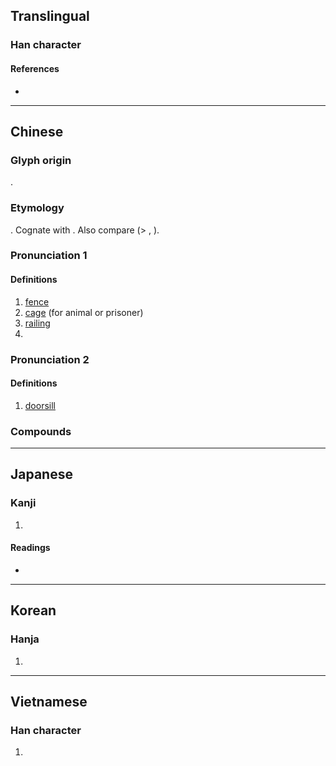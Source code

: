 {{character info/new}}
{{also|槛}}
==Translingual==

===Han character===
{{Han char|rn=75|rad=木|as=14|sn=18|four=48917|canj=DSIT,DSMT|ids=⿰木監}}

====References====
* {{Han ref|kx=0558.470|dkj=15745|dj=0948.160|hdz=21307.140|uh=6ABB|ud=27323|bh=C265|bd=49765}}

----

==Chinese==
{{zh-forms|s=槛}}

===Glyph origin===
{{Han etym}}
{{Han compound|木|監|ls=psc|c1=s|c2=p}}.

===Etymology===
{{inh|zh|sit-pro|*kram||fence, garden}}. Cognate with {{cog|my|ခြံ||fence; garden; to surround}}. Also compare {{cog|bo|ཁྲམ||notched wood}} (> {{m|bo|ཁྲམ་ཁ||cut, notch [in wood]}}, {{m|bo|ཁྲམ་ཤིང||tallystick}}).

===Pronunciation 1===
{{zh-pron
|m=jiàn
|c=haam5
|md=kāng
|mc=y
|oc=y
|cat=n
}}

====Definitions====
{{zh-hanzi}}

# [[fence]]
# [[cage]] (for animal or prisoner)
# [[railing]]
# {{zh-alt-form|*艦|warship}}

===Pronunciation 2===
{{zh-pron
|m=kǎn,er=y
|c=laam6
|md=kāng
|w=2khe
|cat=n
}}

====Definitions====
{{zh-hanzi}}

# [[doorsill]]
#: {{zh-x|門檻|doorsill}}

===Compounds===
{{zh-der|圈檻|對了檻兒|攀庭檻|朱雲折檻|檻檻|檻猿籠鳥|檻車|窗檻|籠鳥檻猿|老門檻|軒檻|鐵門檻|門檻|門檻條款|隔門檻兒}}

----

==Japanese==

===Kanji===
{{ja-kanji|grade=|rs=木14}}

# {{defn|lang=ja|sort=木14}}

====Readings====
* {{ja-readings|goon=げん<けん<げむ|kanon=かん<かん<かむ|kun=おり<をり, てすり, いたがこ-い<いたがこ-ひ, おばしま}}

----

==Korean==

===Hanja===
{{ko-hanja|hangeul=함|eumhun=|rv=ham|mr=ham|y=ham}}

# {{defn|lang=ko|sort=木14}}

----

==Vietnamese==

===Han character===
{{vi-readings|rs=木14| hanviet = [[giám]], [[hạm]], [[hậm]], [[tràm]], [[cạm]]}}

# {{defn|lang=vi|sort=木14}}